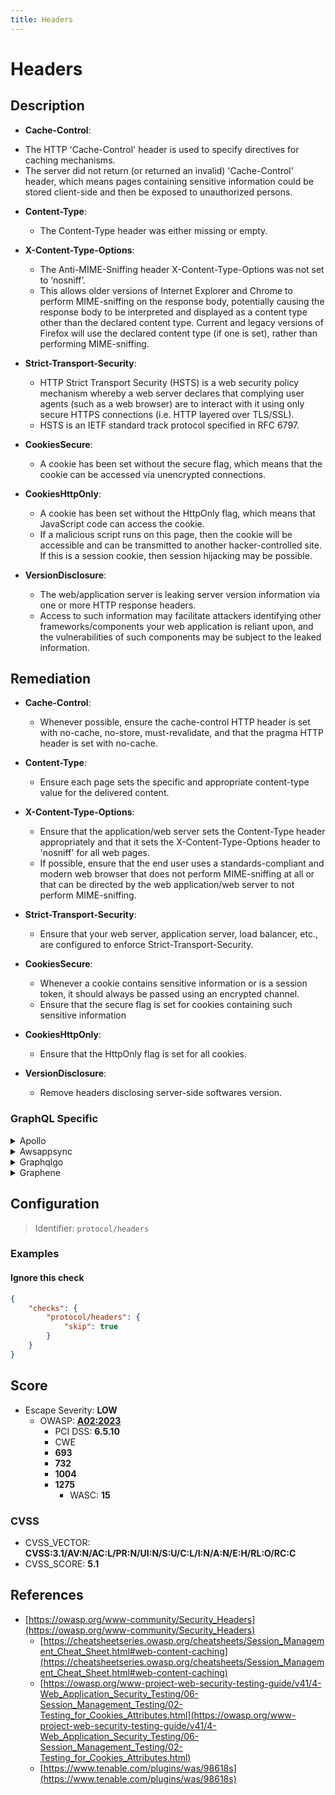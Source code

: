 ```yaml
---
title: Headers
---
```


# Headers

## Description

* **Cache-Control**:
 - The HTTP 'Cache-Control' header is used to specify directives for caching mechanisms.
 - The server did not return (or returned an invalid) 'Cache-Control' header, which means pages containing sensitive information could be stored client-side and then be exposed to unauthorized persons.

 * **Content-Type**:
   - The Content-Type header was either missing or empty.

 * **X-Content-Type-Options**:
   - The Anti-MIME-Sniffing header X-Content-Type-Options was not set to ‘nosniff’.
   - This allows older versions of Internet Explorer and Chrome to perform MIME-sniffing on the response body, potentially causing the response body to be interpreted and displayed as a content type other than the declared content type. Current and legacy versions of Firefox will use the declared content type (if one is set), rather than performing MIME-sniffing.

 * **Strict-Transport-Security**:
   - HTTP Strict Transport Security (HSTS) is a web security policy mechanism whereby a web server declares that complying user agents (such as a web browser) are to interact with it using only secure HTTPS connections (i.e. HTTP layered over TLS/SSL).
   - HSTS is an IETF standard track protocol specified in RFC 6797.

 * **CookiesSecure**:
   - A cookie has been set without the secure flag, which means that the cookie can be accessed via unencrypted connections.

 * **CookiesHttpOnly**:
   - A cookie has been set without the HttpOnly flag, which means that JavaScript code can access the cookie.
   - If a malicious script runs on this page, then the cookie will be accessible and can be transmitted to another hacker-controlled site. If this is a session cookie, then session hijacking may be possible.

 * **VersionDisclosure**:
   - The web/application server is leaking server version information via one or more HTTP response headers.
   - Access to such information may facilitate attackers identifying other frameworks/components your web application is reliant upon, and the vulnerabilities of such components may be subject to the leaked information.


## Remediation

* **Cache-Control**:
  - Whenever possible, ensure the cache-control HTTP header is set with no-cache, no-store, must-revalidate, and that the pragma HTTP header is set with no-cache.

* **Content-Type**:
  - Ensure each page sets the specific and appropriate content-type value for the delivered content.

* **X-Content-Type-Options**:
  - Ensure that the application/web server sets the Content-Type header appropriately and that it sets the X-Content-Type-Options header to 'nosniff' for all web pages.
  - If possible, ensure that the end user uses a standards-compliant and modern web browser that does not perform MIME-sniffing at all or that can be directed by the web application/web server to not perform MIME-sniffing.

* **Strict-Transport-Security**:
  - Ensure that your web server, application server, load balancer, etc., are configured to enforce Strict-Transport-Security.

* **CookiesSecure**:
  - Whenever a cookie contains sensitive information or is a session token, it should always be passed using an encrypted channel.
  - Ensure that the secure flag is set for cookies containing such sensitive information

* **CookiesHttpOnly**:
  - Ensure that the HttpOnly flag is set for all cookies.

* **VersionDisclosure**:
  - Remove headers disclosing server-side softwares version.



### GraphQL Specific

<details>
    <summary>Apollo</summary>

When using Apollo with Express.js, [helmet](https://www.npmjs.com/package/helmet) can take care of the security headers.

```javascript
const helmet = require("helmet");
...
app.use(helmet);
```


</details>

<details>
    <summary>Awsappsync</summary>

* Add security headers with the API Gateway

Put your AppSync API behind an API Gateway and configure it to act as a proxy to your AppSync endpoint (e.g., using the HTTP Proxy feature).

[API Gateway Documentation](https://docs.aws.amazon.com/apigateway/latest/developerguide/welcome.html)

Then you can manually add headers to each resource. (There is only one resource if your API Gateway is only used to proxy a single AppSync endpoint)

Here is an example of security headers you can add :

```
Cache-Control: no-store
Content-Security-Policy: default-src 'self'
Strict-Transport-Security: max-age=63072000
X-Content-Type-Options: nosniff
X-Frame-Options: SAMEORIGIN
X-XSS-Protection: 1; mode=block
```


* Add security headers using only AWS AppSync

AWS AppSync currently does not allow to append custom headers to every response.

However, custom response headers can be configured individually for every resolver by using response mapping templates.

To do this, go to:
   - AppSync > {Your App} > Schema

For every attached resolver :
   - Go to the resolver configuration
   - In the "Configure the response mapping template" section, add this :

```php
$util.http.addResponseHeader("Cache-Control", "no-store")
$util.http.addResponseHeader("Content-Security-Policy", "default-src 'self'")
$util.http.addResponseHeader("Strict-Transport-Security", "max-age=63072000")
$util.http.addResponseHeader("X-Content-Type-Options", "nosniff")
$util.http.addResponseHeader("X-Frame-Options", "SAMEORIGIN")
$util.http.addResponseHeader("X-XSS-Protection", "1; mode=block")
```

You can safely ignore this warning if you did this for every single resolver.

However, it may still appear here as GraphQL requests like `query { __typename }` are not associated with a resolver; therefore, you cannot add custom response headers. (Which doesn't matter as such requests cannot leak data as no actual field is queried)

[AWS AppSync adds support for custom response headers](https://aws.amazon.com/about-aws/whats-new/2022/02/aws-appsync-support-custom-response-headers/)

[HTTP helpers in $util.http](https://docs.aws.amazon.com/appsync/latest/devguide/http-helpers-in-utils-http.html)

[Resolver Mapping Template Programming Guide](https://docs.aws.amazon.com/appsync/latest/devguide/resolver-mapping-template-reference-programming-guide.html)


</details>

<details>
    <summary>Graphqlgo</summary>

You can use a HTTP middleware to add security headers.

For instance, with [srikrsna/security-headers](https://github.com/srikrsna/security-headers):

```go
import (
  secure "github.com/srikrsna/security-headers"
)

h := handler.New(&handler.Config{
  Schema:   &schema,
  ...
})

s := &secure.Secure{
  STSIncludeSubdomains: true,
  STSPreload:           true,
  STSMaxAgeSeconds:     90,

  FrameOption: secure.FrameAllowFrom,
  FrameOrigin: "https://example.com/",

  ContentTypeNoSniff: true,

  XSSFilterBlock: true,

  HPKPPins: []string{
  "HBkhsug765gdKHhvdj6jdb7jJh/j+soZS7sWs=",
  "hjshHSHU68hbdkHhvdkgksgsg+jd/jHJ68HBH=",
  },
  HPKPMaxAge:            5184000,
  HPKPReportURI:         "https://www.example.org/hpkp-report",
  HPKPIncludeSubdomains: true,

  ExpectCTMaxAge:    5184000,
  ExpectCTEnforce:   true,
  ExpectCTReportUri: "https://www.example.org/ct-report",

  ReferrerPolicy: secure.ReferrerStrictOriginWhenCrossOrigin,
}
http.Handle("/graphql", s.Middleware()(h))

http.ListenAndServe(":8082", nil)
```


</details>

<details>
    <summary>Graphene</summary>

To add Security Headers to **Django**, follow this guide :

[How to Score A+ for Security Headers on Your Django Website](https://adamj.eu/tech/2019/04/10/how-to-score-a+-for-security-headers-on-your-django-website/)

For **Flask**, use Google's [flask-talisman](https://github.com/GoogleCloudPlatform/flask-talisman)


</details>


## Configuration

> Identifier: `protocol/headers`



### Examples



#### Ignore this check

```json
{
    "checks": {
        "protocol/headers": {
            "skip": true
        }
    }
}
```




## Score

- Escape Severity: **<span className="low-severity">LOW</span>**
  - OWASP: **[A02:2023](https://github.com/OWASP/API-Security/blob/master/editions/2023/en/0xa2-broken-authentication.md)**
    - PCI DSS: **6.5.10**
    - CWE
    - **693**
    - **732**
    - **1004**
    - **1275**
      - WASC: **15**
      
      

### CVSS

- CVSS_VECTOR: **CVSS:3.1/AV:N/AC:L/PR:N/UI:N/S:U/C:L/I:N/A:N/E:H/RL:O/RC:C**
- CVSS_SCORE: **5.1**

## References

- [https://owasp.org/www-community/Security_Headers](https://owasp.org/www-community/Security_Headers)
  - [https://cheatsheetseries.owasp.org/cheatsheets/Session_Management_Cheat_Sheet.html#web-content-caching](https://cheatsheetseries.owasp.org/cheatsheets/Session_Management_Cheat_Sheet.html#web-content-caching)
  - [https://owasp.org/www-project-web-security-testing-guide/v41/4-Web_Application_Security_Testing/06-Session_Management_Testing/02-Testing_for_Cookies_Attributes.html](https://owasp.org/www-project-web-security-testing-guide/v41/4-Web_Application_Security_Testing/06-Session_Management_Testing/02-Testing_for_Cookies_Attributes.html)
  - [https://www.tenable.com/plugins/was/98618s](https://www.tenable.com/plugins/was/98618s)
  
